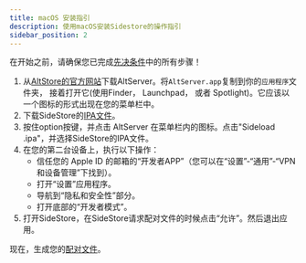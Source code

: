 ```yaml
---
title: macOS 安装指引
description: 使用macOS安装Sidestore的操作指引
sidebar_position: 2
---
```


在开始之前，请确保您已完成[先决条件](prerequisites)中的所有步骤！

1. 从[AltStore的官方网站](https://cdn.altstore.io/file/altstore/altserver.zip)下载AltServer。将`AltServer.app`复制到你的`应用程序`文件夹， 接着打开它(使用Finder， Launchpad， 或者 Spotlight)。它应该以一个图标的形式出现在您的菜单栏中。
2. 下载SideStore的[IPA文件](https://github.com/sidestore/sidestore/releases/latest/download/sidestore.ipa)。
3. 按住option按键，并点击 AltServer 在菜单栏内的图标。点击"Sideload .ipa"，并选择SideStore的IPA文件。
4. 在您的第二台设备上，执行以下操作：
    * 信任您的 Apple ID 的邮箱的“开发者APP”（您可以在“设置”-“通用”-“VPN和设备管理”下找到）。
    * 打开“设置”应用程序。
    * 导航到“隐私和安全性”部分。 
    * 打开底部的“开发者模式”。
5. 打开SideStore，在SideStore请求配对文件的时候点击“允许”。然后退出应用。

现在，生成您的[配对文件](pairing-file)。

